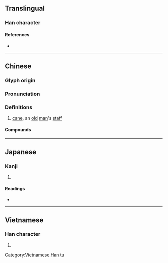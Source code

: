 {{character info/new}}
{{also|拐|柺}}
==Translingual==

===Han character===
{{Han char|rn=75|rad=木|as=05|sn=9|four=46927|canj=DRSH|ids=⿰木叧}}

====References====
* {{Han ref|kx=0521.121|dkj=49161|hdz=21184.011|uh=67B4|ud=26548|bh=AC62|bd=44130}}

----

==Chinese==
{{zh-forms|alt=柺}}

===Glyph origin===
{{Han etym}}

===Pronunciation===
{{zh-pron
|m=guǎi
|c=gwaai2
|mn=koái/tw:koáiⁿ
|mn_note=mainstream Taiwanese: koái - literary; koáiⁿ - vernacular
|mc=y
|oc=y
|ma=
|cat=n
}}

===Definitions===
{{zh-hanzi}}

# [[cane]], an [[old]] [[man]]'s [[staff]]

====Compounds====
{{zh-der|枴棍|枴仔|枴杖|脖兒枴}}

----

==Japanese==

===Kanji===
{{ja-kanji|grade=|rs=木05}}

# {{defn|lang=ja|sort=木05}}

====Readings====
* {{ja-readings|on=[[かい]] (kai), [[たい]] (tai), [[け]] (ke)|kun=[[つえ]] (tsue)}}

----

==Vietnamese==

===Han character===
{{vi-readings|rs=木05|hanviet=quải}}

# {{defn|vi|sort=木05}}

[[Category:Vietnamese Han tu]]